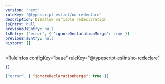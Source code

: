 ```yaml
---
version: "next"
ruleKey: "@typescript-eslint/no-redeclare"
description: Disallow variable redeclaration
jsEntry: null
previousJsEntry: null
tsEntry: ["error", { "ignoreDeclarationMerge": true }]
previousTsEntry: null
history: []
---
```


<RuleInfos 
  configKey="base" 
  ruleKey="@typescript-eslint/no-redeclare" 
>

```json
{}
```

```json
["error", { "ignoreDeclarationMerge": true }]
```

</RuleInfos>
